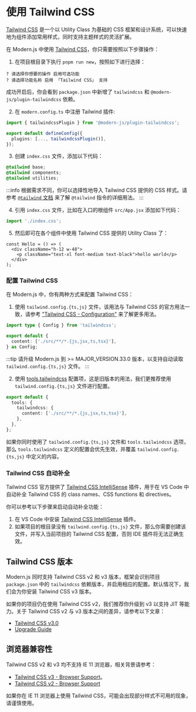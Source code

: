 # 使用 Tailwind CSS

[Tailwind CSS](https://tailwindcss.com/) 是一个以 Utility Class 为基础的 CSS 框架和设计系统，可以快速地为组件添加常用样式，同时支持主题样式的灵活扩展。

在 Modern.js 中使用 [Tailwind CSS](https://tailwindcss.com/)，你只需要按照以下步骤操作：

1. 在项目根目录下执行 `pnpm run new`，按照如下进行选择：

```text
? 请选择你想要的操作 启用可选功能
? 请选择功能名称 启用 「Tailwind CSS」 支持
```

成功开启后，你会看到 `package.json` 中新增了 `tailwindcss` 和 `@modern-js/plugin-tailwindcss` 依赖。

2. 在 `modern.config.ts` 中注册 Tailwind 插件:

```ts title="modern.config.ts"
import { tailwindcssPlugin } from '@modern-js/plugin-tailwindcss';

export default defineConfig({
  plugins: [..., tailwindcssPlugin()],
});
```

3. 创建 `index.css` 文件，添加以下代码：

```css title="index.css"
@tailwind base;
@tailwind components;
@tailwind utilities;
```

:::info
根据需求不同，你可以选择性地导入 Tailwind CSS 提供的 CSS 样式。请参考 [`@tailwind` 文档](https://tailwindcss.com/docs/functions-and-directives#tailwind) 来了解 `@tailwind` 指令的详细用法。
:::

4. 引用 `index.css` 文件，比如在入口的根组件 `src/App.jsx` 添加如下代码：

```js
import './index.css';
```

5. 然后即可在各个组件中使用 Tailwind CSS 提供的 Utility Class 了：

```tsx
const Hello = () => (
  <div className="h-12 w-48">
    <p className="text-xl font-medium text-black">hello world</p>
  </div>
);
```

### 配置 Tailwind CSS

在 Modern.js 中，你有两种方式来配置 Tailwind CSS：

1. 使用 `tailwind.config.{ts,js}` 文件，该用法与 Tailwind CSS 的官方用法一致，请参考 ["Tailwind CSS - Configuration"](https://tailwindcss.com/docs/configuration) 来了解更多用法。

```ts title="tailwind.config.ts"
import type { Config } from 'tailwindcss';

export default {
  content: ['./src/**/*.{js,jsx,ts,tsx}'],
} as Config;
```

:::tip
请升级 Modern.js 到 >= MAJOR_VERSION.33.0 版本，以支持自动读取 `tailwind.config.{ts,js}` 文件。
:::

2. 使用 [tools.tailwindcss](/configure/app/tools/tailwindcss.html) 配置项，这是旧版本的用法，我们更推荐使用 `tailwind.config.{ts,js}` 文件进行配置。

```ts title="modern.config.ts"
export default {
  tools: {
    tailwindcss: {
      content: ['./src/**/*.{js,jsx,ts,tsx}'],
    },
  },
};
```

如果你同时使用了 `tailwind.config.{ts,js}` 文件和 `tools.tailwindcss` 选项，那么 `tools.tailwindcss` 定义的配置会优先生效，并覆盖 `tailwind.config.{ts,js}` 中定义的内容。

### Tailwind CSS 自动补全

Tailwind CSS 官方提供了 [Tailwind CSS IntelliSense](https://github.com/tailwindlabs/tailwindcss-intellisense) 插件，用于在 VS Code 中自动补全 Tailwind CSS 的 class names、CSS functions 和 directives。

你可以参考以下步骤来启动自动补全功能：

1. 在 VS Code 中安装 [Tailwind CSS IntelliSense](https://github.com/tailwindlabs/tailwindcss-intellisense) 插件。
2. 如果项目的根目录没有 `tailwind.config.{ts,js}` 文件，那么你需要创建该文件，并写入当前项目的 Tailwind CSS 配置，否则 IDE 插件将无法正确生效。

## Tailwind CSS 版本

Modern.js 同时支持 Tailwind CSS v2 和 v3 版本，框架会识别项目 `package.json` 中的 `tailwindcss` 依赖版本，并启用相应的配置。默认情况下，我们会为你安装 Tailwind CSS v3 版本。

如果你的项目仍在使用 Tailwind CSS v2，我们推荐你升级到 v3 以支持 JIT 等能力。关于 Tailwind CSS v2 与 v3 版本之间的差异，请参考以下文章：

- [Tailwind CSS v3.0](https://tailwindcss.com/blog/tailwindcss-v3)
- [Upgrade Guide](https://tailwindcss.com/docs/upgrade-guide)

## 浏览器兼容性

Tailwind CSS v2 和 v3 均不支持 IE 11 浏览器，相关背景请参考：

- [Tailwind CSS v3 - Browser Support](https://tailwindcss.com/docs/browser-support)。
- [Tailwind CSS v2 - Browser Support](https://v2.tailwindcss.com/docs/browser-support)

如果你在 IE 11 浏览器上使用 Tailwind CSS，可能会出现部分样式不可用的现象，请谨慎使用。

